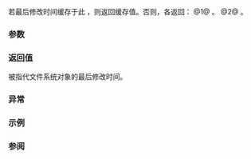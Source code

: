 {{cpp/filesystem/directory_entry/title|last_write_time}}
{{cpp/filesystem/directory_entry/navbar}}
{{dcl begin}}
{{dcl|num=1|since=c++17|1=
std::filesystem::file_time_type last_write_time() const;
}}
{{dcl|num=2|since=c++17|1=
std::filesystem::file_time_type last_write_time( std::error_code&amp; ec ) const noexcept;
}}
{{dcl end}}

若最后修改时间缓存于此 {{rlpt|directory_entry}}，则返回缓存值。否则，各返回：
@1@ {{c|std::filesystem::last_write_time(path())}}。
@2@ {{c|std::filesystem::last_write_time(path(), ec)}}。

===参数===
{{par begin}}
{{par | ec | 不抛出重载中报告错误的输出形参 }}
{{par end}}

===返回值===
被指代文件系统对象的最后修改时间。

===异常===
{{cpp/filesystem/error_handling|p|throw=1/2}}

===示例===
{{example
|code=
#include &lt;chrono&gt;
#include &lt;ctime&gt;
#include &lt;filesystem&gt;
#include &lt;format&gt;
#include &lt;iostream&gt;
#include &lt;string&gt;

std::string to_string(const std::filesystem::file_time_type&amp; ftime)
{
#if __cpp_lib_format
    return std::format("{:%c}", ftime);
#else
    std::time_t cftime = std::chrono::system_clock::to_time_t(
        std::chrono::file_clock::to_sys(ftime));
    std::string str = std::asctime(std::localtime(&amp;cftime));
    str.pop_back(); // 移除 `asctime` 放在尾部的 '\n'
    return str;
#endif
}

int main()
{
    auto dir = std::filesystem::current_path();
    using Entry = std::filesystem::directory_entry;
    for (Entry const&amp; entry : std::filesystem::directory_iterator(dir))
        std::cout &lt;&lt; to_string(entry.last_write_time()) &lt;&lt; " : "
                  &lt;&lt; entry.path().filename() &lt;&lt; '\n';
}
|p=true
|output=
Wed Sep  6 13:37:13.960314156 2023 : "main.cpp"
Wed Sep  6 13:37:42.690271828 2023 : "a.out"
}}

===参阅===
{{dsc begin}}
{{dsc inc|cpp/filesystem/dsc last_write_time}}
{{dsc end}}

{{langlinks|de|en|es|fr|it|ja|pt|ru}}